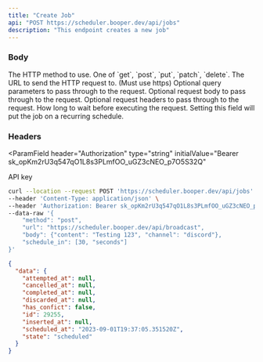 ```yaml
---
title: "Create Job"
api: "POST https://scheduler.booper.dev/api/jobs"
description: "This endpoint creates a new job"
---
```


### Body

<ParamField body="method" type="enum">
  The HTTP method to use. One of `get`, `post`, `put`, `patch`, `delete`.
</ParamField>

<ParamField body="url" type="string">
  The URL to send the HTTP request to. (Must use https)
</ParamField>

<ParamField body="query" type="JSON | null">
  Optional query parameters to pass through to the request.
</ParamField>

<ParamField body="body" type="JSON | null">
  Optional request body to pass through to the request.
</ParamField>

<ParamField body="headers" type="JSON | null">
  Optional request headers to pass through to the request.
</ParamField>

<ParamField body="schedule_in" type="number | [number, string] | null">
  How long to wait before executing the request.
</ParamField>

<ParamField body="repeat_every" type="number | [number, string] | null">
  Setting this field will put the job on a recurring schedule.
</ParamField>

### Headers

<ParamField
  header="Authorization"
  type="string"
  initialValue="Bearer sk_opKm2rU3q547qO1L8s3PLmfOO_uGZ3cNEO_p7O5S32Q"
>
  API key
</ParamField>

<RequestExample>

```bash Example Request
curl --location --request POST 'https://scheduler.booper.dev/api/jobs' \
--header 'Content-Type: application/json' \
--header 'Authorization: Bearer sk_opKm2rU3q547qO1L8s3PLmfOO_uGZ3cNEO_p7O5S32Q' \
--data-raw '{
    "method": "post",
    "url": "https://scheduler.booper.dev/api/broadcast",
    "body": {"content": "Testing 123", "channel": "discord"},
    "schedule_in": [30, "seconds"]
}'
```

</RequestExample>

<ResponseExample>

```json Response
{
  "data": {
    "attempted_at": null,
    "cancelled_at": null,
    "completed_at": null,
    "discarded_at": null,
    "has_confict": false,
    "id": 29255,
    "inserted_at": null,
    "scheduled_at": "2023-09-01T19:37:05.351520Z",
    "state": "scheduled"
  }
}
```

</ResponseExample>
